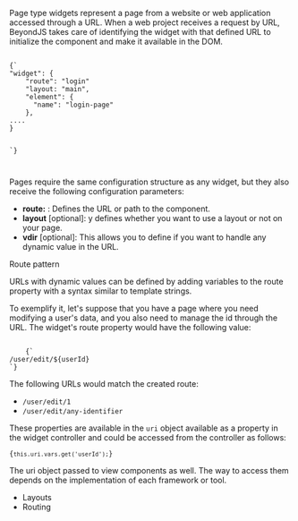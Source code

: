 
<Title>Widgets page</Title>

Page type widgets represent a page from a website or web application accessed through a URL. When a web project receives a request by URL, BeyondJS takes care of identifying the widget with that defined URL to initialize the component and make it available in the DOM.

<Code>
{`
"widget": {
    "route": "login"
    "layout: "main",
    "element": {
      "name": "login-page"
    },
....
}

`}

</Code>

Pages require the same configuration structure as any widget, but they also receive the following configuration parameters:

-   **route:** <string>: Defines the URL or path to the component.
-   **layout** <string> [optional]: y defines whether you want to use a layout or not on your page.
-   **vdir** <string> [optional]: This allows you to define if you want to handle any dynamic value in the URL.

<SubTitle>Route pattern</SubTitle>

URLs with dynamic values can be defined by adding variables to the route property with a syntax similar to template strings.

To exemplify it, let's suppose that you have a page where you need modifying a user's data, and you also need to manage the id through the URL. The widget's route property would have the following value:

<Code>
	{`
/user/edit/${userId}
`}
</Code>

The following URLs would match the created route:

-   `/user/edit/1`
-   `/user/edit/any-identifier`

These properties are available in the `uri` object available as a property in the widget controller and could be accessed from the controller as follows:

<Code>{`this.uri.vars.get('userId');`}</Code>

The uri object passed to view components as well. The way to access them depends on the implementation of each framework or tool.

-   <Link to="/docs/widgets/layouts">Layouts</Link>
-   <Link to="/docs/routing">Routing</Link>
